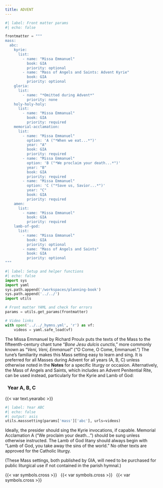 ```yaml
---
title: ADVENT
---
```


```python
#| label: Front matter params
#| echo: false

frontmatter = """
mass:
  abc:
    kyrie:
      list:
        - name: "Missa Emmanuel"
          book: GIA
          priority: optional
        - name: "Mass of Angels and Saints: Advent Kyrie"
          book: GIA
          priority: optional
    gloria:
      list:
        - name: "*Omitted during Advent*"
          priority: none
    holy-holy-holy:
      list:
        - name: "Missa Emmanual"
          book: GIA
          priority: required
    memorial-acclamation:
      list:
        - name: "Missa Emmanuel"
          option: 'A ("*When we eat...*")'
          year: "A"
          book: GIA
          priority: required
        - name: "Missa Emmanuel"
          option: 'B ("*We proclaim your death...*")'
          year: "B"
          book: GIA
          priority: required
        - name: "Missa Emmanuel"
          option: 'C ("*Save us, Savior...*")'
          year: "C"
          book: GIA
          priority: required
    amen:
      list:
        - name: "Missa Emmanuel"
          book: GIA
          priority: required
    lamb-of-god:
      list:
        - name: "Missa Emmanuel"
          book: GIA
          priority: optional
        - name: "Mass of Angels and Saints"
          book: GIA
          priority: optional
"""
```

```python
#| label: Setup and helper functions
#| echo: false
import sys
import yaml
sys.path.append('/workspaces/planning-book')
sys.path.append('../../')
import utils

# Front matter YAML and check for errors
params = utils.get_params(frontmatter)

# Video links
with open('../../_hymns.yml', 'r') as vf:
    videos = yaml.safe_load(vf)
```

::: {.red}
The [Missa Emmanuel]{.black} by Richard Proulx puts the texts of the Mass to the fifteenth-century chant tune “*Bone Jesu dulcis cunctis*,” more commonly known as “*Veni, Veni, Emmanuel*” (“O Come, O Come, Emmanuel.”) The tune’s familiarity makes this Mass setting easy to learn and sing. It is preferred for all Masses during Advent for all years (A, B, C) unless otherwise noted in the **Notes** for a specific liturgy or occasion. Alternatively, the [Mass of Angels and Saints]{.black}, which includes an Advent Penitential Rite, can be used instead, particularly for the [Kyrie]{.black} and [Lamb of God]{.black}:
:::

::: {.titlered}
### &nbsp; Year A, B, C
:::
{{< var text.yearabc >}}

```python
#| label: Year ABC
#| echo: false
#| output: asis
utils.masssetting(params['mass']['abc'], urls=videos)
```

::: {.red}
Ideally, the presider should sing the Kyrie invocations, if capable. Memorial
Acclamation A (“We proclaim your death...”) should be sung unless otherwise
instructed. The Lamb of God litany should always begin with [“Lamb of God,
you take away the sins of the world.”]{.black} No other texts are approved for the
Catholic liturgy.

(These Mass settings, both published by GIA, will need to be purchased
for public liturgical use if not contained in the parish hymnal.)
:::

::: {.centered}
{{< var symbols.cross >}} &nbsp; {{< var symbols.cross >}} &nbsp; {{< var symbols.cross >}}
:::
